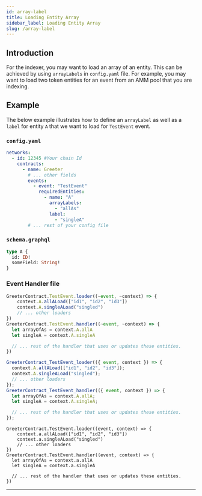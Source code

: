 ```yaml
---
id: array-label
title: Loading Entity Array
sidebar_label: Loading Entity Array
slug: /array-label
---
```




## Introduction

For the indexer, you may want to load an array of an entity. This can be achieved by using `arrayLabels` in `config.yaml` file.
For example, you may want to load two token entities for an event from an AMM pool that you are indexing.


## Example

The below example illustrates how to define an `arrayLabel` as well as a `label` for entity `A` that we want to load for `TestEvent` event.

### `config.yaml`
```yaml
networks:
  - id: 12345 #Your chain Id
    contracts:
      - name: Greeter
        # ... other fields
        events:
          - event: "TestEvent"
            requiredEntities:
              - name: "A"
                arrayLabels:
                  - "allAs"
                label:
                  - "singleA"
        # ... rest of your config file
```

### `schema.graphql`
```graphql
type A {
  id: ID!
  someField: String!
}
```

### Event Handler file
<Tabs>
<TabItem value="javascript" label="Javascript">

```javascript
GreeterContract.TestEvent.loader((~event, ~context) => {
    context.A.allALoad(["id1", "id2", "id3"])
    context.A.singleALoad("singled")
    // ... other loaders
})
GreeterContract.TestEvent.handler((~event, ~context) => {
  let arrayOfAs = context.A.allA
  let singleA = context.A.singleA

  // ... rest of the handler that uses or updates these entities.
})
```

  </TabItem>
  <TabItem value="typescript" label="Typescript">

```typescript
GreeterContract_TestEvent_loader(({ event, context }) => {
  context.A.allALoad(["id1", "id2", "id3"]);
  context.A.singleALoad("singled");
  // ... other loaders
});
GreeterContract_TestEvent_handler(({ event, context }) => {
  let arrayOfAs = context.A.allA;
  let singleA = context.A.singleA;

  // ... rest of the handler that uses or updates these entities.
});
```

  </TabItem>
  <TabItem value="rescript" label="Rescript">

```rescript
GreeterContract.TestEvent.loader((event, context) => {
    context.a.allALoad(["id1", "id2", "id3"])
    context.a.singleALoad("singled")
    // ... other loaders
})
GreeterContract.TestEvent.handler((event, context) => {
  let arrayOfAs = context.a.allA
  let singleA = context.a.singleA

  // ... rest of the handler that uses or updates these entities.
})
```

  </TabItem>
</Tabs>

---
